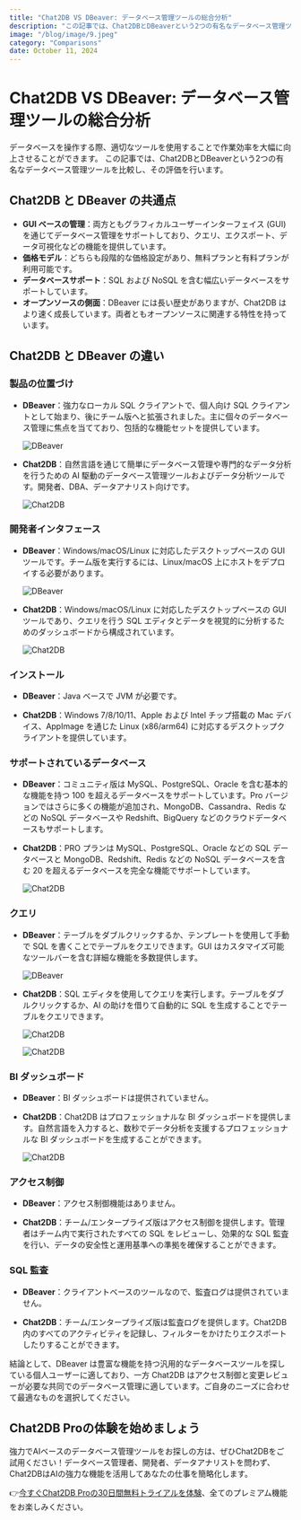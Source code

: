 ```yaml
---
title: "Chat2DB VS DBeaver: データベース管理ツールの総合分析"
description: "この記事では、Chat2DBとDBeaverという2つの有名なデータベース管理ツールを比較し、その評価を行います。"
image: "/blog/image/9.jpeg"
category: "Comparisons"
date: October 11, 2024
---
```


# Chat2DB VS DBeaver: データベース管理ツールの総合分析

データベースを操作する際、適切なツールを使用することで作業効率を大幅に向上させることができます。 この記事では、Chat2DBとDBeaverという2つの有名なデータベース管理ツールを比較し、その評価を行います。

## Chat2DB と DBeaver の共通点

- **GUI ベースの管理**：両方ともグラフィカルユーザーインターフェイス (GUI) を通じてデータベース管理をサポートしており、クエリ、エクスポート、データ可視化などの機能を提供しています。
- **価格モデル**：どちらも段階的な価格設定があり、無料プランと有料プランが利用可能です。
- **データベースサポート**：SQL および NoSQL を含む幅広いデータベースをサポートしています。
- **オープンソースの側面**：DBeaver には長い歴史がありますが、Chat2DB はより速く成長しています。両者ともオープンソースに関連する特性を持っています。

## Chat2DB と DBeaver の違い

### 製品の位置づけ

- **DBeaver**：強力なローカル SQL クライアントで、個人向け SQL クライアントとして始まり、後にチーム版へと拡張されました。主に個々のデータベース管理に焦点を当てており、包括的な機能セットを提供しています。
  
  ![DBeaver](/image/blog/dbeaver/1.png)
  
- **Chat2DB**：自然言語を通じて簡単にデータベース管理や専門的なデータ分析を行うための AI 駆動のデータベース管理ツールおよびデータ分析ツールです。開発者、DBA、データアナリスト向けです。
  
  ![Chat2DB](/image/blog/dbeaver/2.png)

### 開発者インタフェース

- **DBeaver**：Windows/macOS/Linux に対応したデスクトップベースの GUI ツールです。チーム版を実行するには、Linux/macOS 上にホストをデプロイする必要があります。
  
  ![DBeaver](/image/blog/dbeaver/3.png)

- **Chat2DB**：Windows/macOS/Linux に対応したデスクトップベースの GUI ツールであり、クエリを行う SQL エディタとデータを視覚的に分析するためのダッシュボードから構成されています。

  ![Chat2DB](/image/blog/dbeaver/4.png)
  
### インストール

- **DBeaver**：Java ベースで JVM が必要です。

- **Chat2DB**：Windows 7/8/10/11、Apple および Intel チップ搭載の Mac デバイス、AppImage を通じた Linux (x86/arm64) に対応するデスクトップクライアントを提供しています。

### サポートされているデータベース

- **DBeaver**：コミュニティ版は MySQL、PostgreSQL、Oracle を含む基本的な機能を持つ 100 を超えるデータベースをサポートしています。Pro バージョンではさらに多くの機能が追加され、MongoDB、Cassandra、Redis などの NoSQL データベースや Redshift、BigQuery などのクラウドデータベースもサポートします。

- **Chat2DB**：PRO プランは MySQL、PostgreSQL、Oracle などの SQL データベースと MongoDB、Redshift、Redis などの NoSQL データベースを含む 20 を超えるデータベースを完全な機能でサポートしています。
  
  ![Chat2DB](/image/blog/dbeaver/9.png)

### クエリ

- **DBeaver**：テーブルをダブルクリックするか、テンプレートを使用して手動で SQL を書くことでテーブルをクエリできます。GUI はカスタマイズ可能なツールバーを含む詳細な機能を多数提供します。

  ![DBeaver](/image/blog/dbeaver/6.png)  

- **Chat2DB**：SQL エディタを使用してクエリを実行します。テーブルをダブルクリックするか、AI の助けを借りて自動的に SQL を生成することでテーブルをクエリできます。

  ![Chat2DB](/image/blog/dbeaver/7.png)

  ![Chat2DB](/image/blog/dbeaver/8.png)

### BI ダッシュボード

- **DBeaver**：BI ダッシュボードは提供されていません。
  
- **Chat2DB**：Chat2DB はプロフェッショナルな BI ダッシュボードを提供します。自然言語を入力すると、数秒でデータ分析を支援するプロフェッショナルな BI ダッシュボードを生成することができます。

  ![Chat2DB](/image/blog/dbeaver/5.png)

### アクセス制御

- **DBeaver**：アクセス制御機能はありません。
  
- **Chat2DB**：チーム/エンタープライズ版はアクセス制御を提供します。管理者はチーム内で実行されたすべての SQL をレビューし、効果的な SQL 監査を行い、データの安全性と運用基準への準拠を確保することができます。

### SQL 監査
  
- **DBeaver**：クライアントベースのツールなので、監査ログは提供されていません。
  
- **Chat2DB**：チーム/エンタープライズ版は監査ログを提供します。Chat2DB 内のすべてのアクティビティを記録し、フィルターをかけたりエクスポートしたりすることができます。

結論として、DBeaver は豊富な機能を持つ汎用的なデータベースツールを探している個人ユーザーに適しており、一方 Chat2DB はアクセス制御と変更レビューが必要な共同でのデータベース管理に適しています。ご自身のニーズに合わせて最適なものを選択してください。

## Chat2DB Proの体験を始めましょう

強力でAIベースのデータベース管理ツールをお探しの方は、ぜひChat2DBをご試用ください！データベース管理者、開発者、データアナリストを問わず、Chat2DBはAIの強力な機能を活用してあなたの仕事を簡略化します。

👉[今すぐChat2DB Proの30日間無料トライアルを体験](https://chat2db.ai/pricing)、全てのプレミアム機能をお楽しみください。

